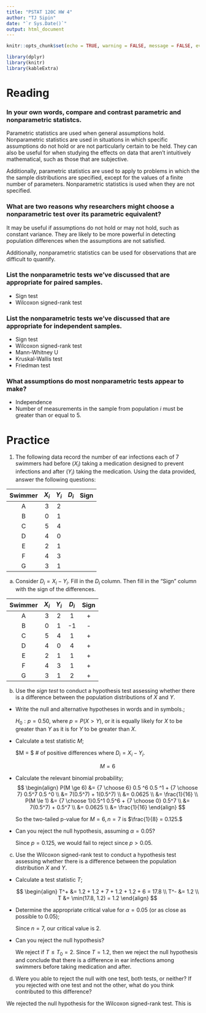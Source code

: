 ```yaml
---
title: "PSTAT 120C HW 4"
author: "TJ Sipin"
date: "`r Sys.Date()`"
output: html_document
---
```


```r
knitr::opts_chunk$set(echo = TRUE, warning = FALSE, message = FALSE, eval = T)

library(dplyr)
library(knitr)
library(kableExtra)
```

# Reading

### In your own words, compare and contrast parametric and nonparametric statistcs.

Parametric statistics are used when general assumptions hold. Nonparametric statistics are used in situations in which specific assumptions do not hold or are not particularly certain to be held. They can also be useful for when studying the effects on data that aren't intuitively mathematical, such as those that are subjective. 

Additionally, parametric statistics are used to apply to problems in which the the sample distributions are specified, except for the values of a finite number of parameters. Nonparametric statistics is used when they are not specified.

### What are two reasons why researchers might choose a nonparametric test over its parametric equivalent?

It may be useful if assumptions do not hold or may not hold, such as constant variance. They are likely to be more powerful in detecting population differences when the assumptions are not satisfied.

Additionally, nonparametric statistics can be used for observations that are difficult to quantify.

### List the nonparametric tests we’ve discussed that are appropriate for paired samples.

+ Sign test
+ Wilcoxon signed-rank test

### List the nonparametric tests we’ve discussed that are appropriate for independent samples.
+ Sign test
+ Wilcoxon signed-rank test
+ Mann-Whitney U
+ Kruskal-Wallis test
+ Friedman test

### What assumptions do most nonparametric tests appear to make?

+ Independence
+ Number of measurements in the sample from population $i$ must be greater than or equal to 5.

# Practice

1. The following data record the number of ear infections each of 7 swimmers had before ($X_i$) taking a medication designed to prevent infections and after ($Y_i$) taking the medication. Using the data provided, answer the following questions:

  | Swimmer | $X_i$ | $Y_i$ | $D_i$ | Sign |
  |:---:|:---:|:---:|:---:|:---:|
  | A | 3 | 2 |  |  |
  | B | 0 | 1 |  |  |
  | C | 5 | 4 |  |  |
  | D | 4 | 0 |  |  |
  | E | 2 | 1 |  |  |
  | F | 4 | 3 |  |  |
  | G | 3 | 1 |  |  |
  
(a) Consider $D_i = X_i - Y_i$. Fill in the $D_i$ column. Then fill in the "Sign" column with the sign of the differences.
  
  | Swimmer | $X_i$ | $Y_i$ | $D_i$ | Sign |
  |:---:|:---:|:---:|:---:|:---:|
  | A | 3 | 2 | 1 | + |
  | B | 0 | 1 | -1 | - |
  | C | 5 | 4 | 1 | + |
  | D | 4 | 0 | 4 | + |
  | E | 2 | 1 | 1 | + |
  | F | 4 | 3 | 1 | + |
  | G | 3 | 1 | 2 | + |
  
(b) Use the *sign test* to conduct a hypothesis test assessing whether there is a difference between the population distributions of $X$ and $Y$.
  
  - Write the null and alternative hypotheses in words and in symbols.;
  
    $H_0: p = 0.50,$ where $p = P(X > Y)$, or it is equally likely for $X$ to be greater than $Y$ as it is for $Y$ to be greater than $X$.
  
  - Calculate a test statistic $M$;
  
    $M = $ # of positive differences where $D_i = X_i - Y_i$.
    
    $$
    M = 6
    $$
    
  - Calculate the relevant binomial probability;
    $$
    \begin{align}
    P(M \ge 6) &= {7 \choose 6} 0.5 ^6 0.5 ^1 + {7 \choose 7} 0.5^7 0.5 ^0 \\
    &= 7(0.5^7) + 1(0.5^7) \\
    &= 0.0625 \\
    &= \frac{1}{16} \\
    P(M \le 1) &= {7 \choose 1}0.5^1 0.5^6 + {7 \choose 0} 0.5^7 \\
    &= 7(0.5^7) + 0.5^7 \\
    &= 0.0625 \\
    &= \frac{1}{16}
    \end{align}
    $$
    
    So the two-tailed p-value for $M = 6, n = 7$ is $\frac{1}{8} = 0.125.$
    
  - Can you reject the null hypothesis, assuming $\alpha = 0.05$?
  
    Since $p = 0.125$, we would fail to reject since $p > 0.05$.
    
(c) Use the Wilcoxon signed-rank test to conduct a hypothesis test assessing whether there is a difference between the population distribution $X$ and $Y$.
  
  - Calculate a test statistic $T$;
  
    $$
    \begin{align}
    T^+ &= 1.2 + 1.2 + 7 + 1.2 + 1.2 + 6 = 17.8 \\
    T^- &= 1.2 \\
    T &= \min(17.8, 1.2) = 1.2
    \end{align}
    $$
    
  - Determine the appropriate critical value for $\alpha = 0.05$ (or as close as possible to 0.05);
  
    Since $n = 7$, our critical value is 2.
    
  - Can you reject the null hypothesis?
  
    We reject if $T \leq T_0 = 2$. Since $T = 1.2$, then we reject the null hypothesis and conclude that there is a difference in ear infections among swimmers before taking medication and after.

(d) Were you able to reject the null with one test, both tests, or neither? If you rejected with one test and not the other, what do you think contributed to this difference?

  We rejected the null hypothesis for the Wilcoxon signed-rank test. This is 

```r
```
